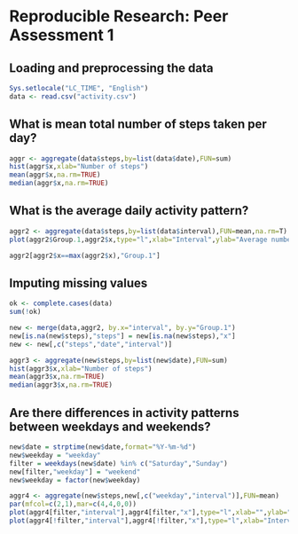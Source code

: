 # Reproducible Research: Peer Assessment 1


## Loading and preprocessing the data
```r
Sys.setlocale("LC_TIME", "English")
data <- read.csv("activity.csv")
````


## What is mean total number of steps taken per day?
```r
aggr <- aggregate(data$steps,by=list(data$date),FUN=sum)
hist(aggr$x,xlab="Number of steps")
mean(aggr$x,na.rm=TRUE)
median(aggr$x,na.rm=TRUE)
```


## What is the average daily activity pattern?
```r
aggr2 <- aggregate(data$steps,by=list(data$interval),FUN=mean,na.rm=T)
plot(aggr2$Group.1,aggr2$x,type="l",xlab="Interval",ylab="Average number of steps")

aggr2[aggr2$x==max(aggr2$x),"Group.1"]
```


## Imputing missing values
```r
ok <- complete.cases(data)
sum(!ok)

new <- merge(data,aggr2, by.x="interval", by.y="Group.1")
new[is.na(new$steps),"steps"] = new[is.na(new$steps),"x"]
new <- new[,c("steps","date","interval")]

aggr3 <- aggregate(new$steps,by=list(new$date),FUN=sum)
hist(aggr3$x,xlab="Number of steps")
mean(aggr3$x,na.rm=TRUE)
median(aggr3$x,na.rm=TRUE)
```


## Are there differences in activity patterns between weekdays and weekends?
```r
new$date = strptime(new$date,format="%Y-%m-%d")
new$weekday = "weekday"
filter = weekdays(new$date) %in% c("Saturday","Sunday")
new[filter,"weekday"] = "weekend"
new$weekday = factor(new$weekday)

aggr4 <- aggregate(new$steps,new[,c("weekday","interval")],FUN=mean)
par(mfcol=c(2,1),mar=c(4,4,0,0))
plot(aggr4[filter,"interval"],aggr4[filter,"x"],type="l",xlab="",ylab="Number of steps")
plot(aggr4[!filter,"interval"],aggr4[!filter,"x"],type="l",xlab="Interval",ylab="Number of steps")

```